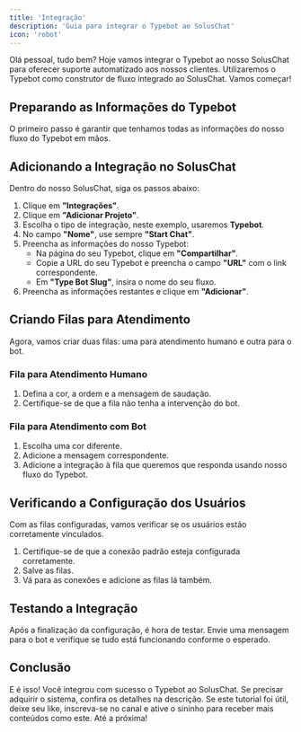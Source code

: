 ```yaml
---
title: 'Integração'
description: 'Guia para integrar o Typebot ao SolusChat'
icon: 'robot'
---
```

Olá pessoal, tudo bem? Hoje vamos integrar o Typebot ao nosso SolusChat para oferecer suporte automatizado aos nossos clientes. Utilizaremos o Typebot como construtor de fluxo integrado ao SolusChat. Vamos começar!

## Preparando as Informações do Typebot

O primeiro passo é garantir que tenhamos todas as informações do nosso fluxo do Typebot em mãos.

## Adicionando a Integração no SolusChat

Dentro do nosso SolusChat, siga os passos abaixo:

1. Clique em **"Integrações"**.
2. Clique em **"Adicionar Projeto"**.
3. Escolha o tipo de integração, neste exemplo, usaremos **Typebot**.
4. No campo **"Nome"**, use sempre **"Start Chat"**.
5. Preencha as informações do nosso Typebot:
    - Na página do seu Typebot, clique em **"Compartilhar"**.
    - Copie a URL do seu Typebot e preencha o campo **"URL"** com o link correspondente.
    - Em **"Type Bot Slug"**, insira o nome do seu fluxo.
6. Preencha as informações restantes e clique em **"Adicionar"**.

## Criando Filas para Atendimento

Agora, vamos criar duas filas: uma para atendimento humano e outra para o bot.

### Fila para Atendimento Humano

1. Defina a cor, a ordem e a mensagem de saudação.
2. Certifique-se de que a fila não tenha a intervenção do bot.

### Fila para Atendimento com Bot

1. Escolha uma cor diferente.
2. Adicione a mensagem correspondente.
3. Adicione a integração à fila que queremos que responda usando nosso fluxo do Typebot.

## Verificando a Configuração dos Usuários

Com as filas configuradas, vamos verificar se os usuários estão corretamente vinculados.

1. Certifique-se de que a conexão padrão esteja configurada corretamente.
2. Salve as filas.
3. Vá para as conexões e adicione as filas lá também.

## Testando a Integração

Após a finalização da configuração, é hora de testar. Envie uma mensagem para o bot e verifique se tudo está funcionando conforme o esperado.

## Conclusão

E é isso! Você integrou com sucesso o Typebot ao SolusChat. Se precisar adquirir o sistema, confira os detalhes na descrição. Se este tutorial foi útil, deixe seu like, inscreva-se no canal e ative o sininho para receber mais conteúdos como este. Até a próxima!
